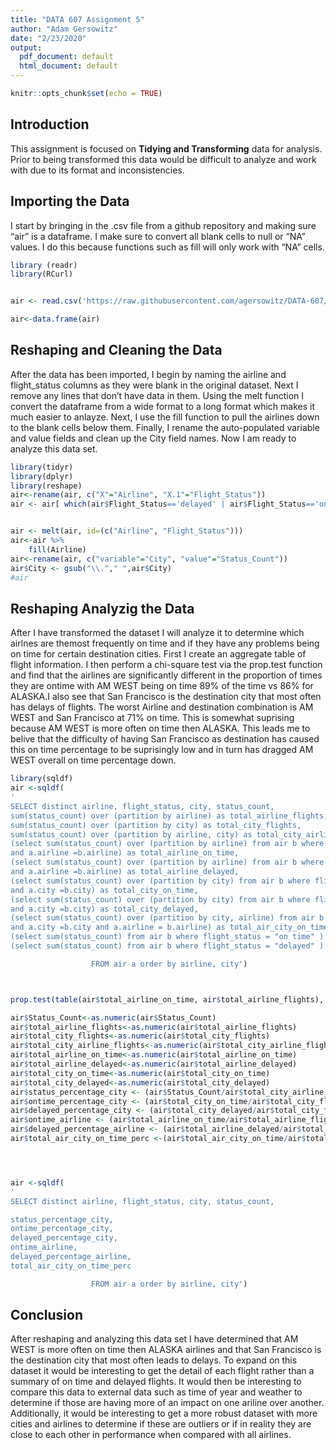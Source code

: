 ```yaml
---
title: "DATA 607 Assignment 5"
author: "Adam Gersowitz"
date: "2/23/2020"
output:
  pdf_document: default
  html_document: default
---
```


```r
knitr::opts_chunk$set(echo = TRUE)
```

## Introduction

This assignment is focused on **Tidying and Transforming** data for analysis. Prior to being transformed this data would be difficult to analyze and work with due to its format and inconsistencies.

## Importing the Data
I start by bringing in the .csv file from a github repository and making sure "air" is a dataframe. I make sure to convert all blank cells to null or "NA" values. I do this because functions such as fill will only work with "NA" cells.



```r
library (readr)
library(RCurl)


air <- read.csv('https://raw.githubusercontent.com/agersowitz/DATA-607/master/Assignment5.csv',na.strings=c("","NA"))

air<-data.frame(air)
```


## Reshaping and Cleaning the Data
After the data has been imported, I begin by naming the airline and flight_status columns as they were blank in the original dataset. Next I remove any lines that don't have data in them. Using the melt function I convert the dataframe from a wide format to a long format which makes it much easier to anlayze. Next, I use the fill function to pull the airlines down to the blank cells below them. Finally, I rename the auto-populated variable and value fields and clean up the City field names. Now I am ready to analyze this data set.


```r
library(tidyr)
library(dplyr)
library(reshape)
air<-rename(air, c("X"="Airline", "X.1"="Flight_Status"))
air <- air[ which(air$Flight_Status=='delayed' | air$Flight_Status=='on time'),  ]


air <- melt(air, id=(c("Airline", "Flight_Status")))
air<-air %>%
    fill(Airline)
air<-rename(air, c("variable"="City", "value"="Status_Count"))
air$City <- gsub("\\."," ",air$City)
#air
```


## Reshaping Analyzig the Data
After I have transformed the dataset I will analyze it to determine which airlnes are themost frequently on time and if they have any problems being on time for certain destination cities. First I create an aggregate table of flight information. I then perform a chi-square test via the prop.test function and find that the airlines are significantly different in the proportion of times they are ontime with AM WEST being on time 89% of the time vs 86% for ALASKA.I also see that San Francisco is the destination city that most often has delays of flights. The worst Airline and destination combination is AM WEST and San Francisco at 71% on time. This is somewhat suprising because AM WEST is more often on time then ALASKA. This leads me to belive that the difficulty of having San Francisco as destination has caused this on time percentage to be suprisingly low and in turn has dragged AM WEST overall on time percentage down.

```r



library(sqldf)
air <-sqldf(
'
SELECT distinct airline, flight_status, city, status_count, 
sum(status_count) over (partition by airline) as total_airline_flights,
sum(status_count) over (partition by city) as total_city_flights,
sum(status_count) over (partition by airline, city) as total_city_airline_flights,
(select sum(status_count) over (partition by airline) from air b where flight_status = "on time" 
and a.airline =b.airline) as total_airline_on_time,
(select sum(status_count) over (partition by airline) from air b where flight_status = "delayed" 
and a.airline =b.airline) as total_airline_delayed,
(select sum(status_count) over (partition by city) from air b where flight_status = "on time" 
and a.city =b.city) as total_city_on_time,
(select sum(status_count) over (partition by city) from air b where flight_status = "delayed" 
and a.city =b.city) as total_city_delayed,
(select sum(status_count) over (partition by city, airline) from air b where flight_status = "on time" 
and a.city =b.city and a.airline = b.airline) as total_air_city_on_time,
(select sum(status_count) from air b where flight_status = "on time" ) as total_on_time,
(select sum(status_count) from air b where flight_status = "delayed" ) as total_delayed

                  FROM air a order by airline, city')



prop.test(table(air$total_airline_on_time, air$total_airline_flights), correct=TRUE)  

air$Status_Count<-as.numeric(air$Status_Count)
air$total_airline_flights<-as.numeric(air$total_airline_flights)
air$total_city_flights<-as.numeric(air$total_city_flights)
air$total_city_airline_flights<-as.numeric(air$total_city_airline_flights)
air$total_airline_on_time<-as.numeric(air$total_airline_on_time)
air$total_airline_delayed<-as.numeric(air$total_airline_delayed)
air$total_city_on_time<-as.numeric(air$total_city_on_time)
air$total_city_delayed<-as.numeric(air$total_city_delayed)
air$status_percentage_city <- (air$Status_Count/air$total_city_airline_flights)*100
air$ontime_percentage_city <- (air$total_city_on_time/air$total_city_flights)*100
air$delayed_percentage_city <- (air$total_city_delayed/air$total_city_flights)*100
air$ontime_airline <- (air$total_airline_on_time/air$total_airline_flights)*100
air$delayed_percentage_airline <- (air$total_airline_delayed/air$total_airline_flights)*100
air$total_air_city_on_time_perc <-(air$total_air_city_on_time/air$total_city_airline_flights)*100




air <-sqldf(
'
SELECT distinct airline, flight_status, city, status_count, 

status_percentage_city,
ontime_percentage_city,
delayed_percentage_city,
ontime_airline,
delayed_percentage_airline,
total_air_city_on_time_perc

                  FROM air a order by airline, city')

```


## Conclusion
After reshaping and analyzing this data set I have determined that AM WEST is more often on time then ALASKA airlines and that San Francisco is the destination city that most often leads to delays. To expand on this dataset it would be interesting to get the detail of each flight rather than a summary of on time and delayed flights. It would then be interesting to compare this data to external data such as time of year and weather to determine if those are having more of an impact on one ariline over another. Additionally, it would be interesting to get a more robust dataset with more cities and airlines to determine if these are outliers or if in reality they are close to each other in performance when compared with all airlines.